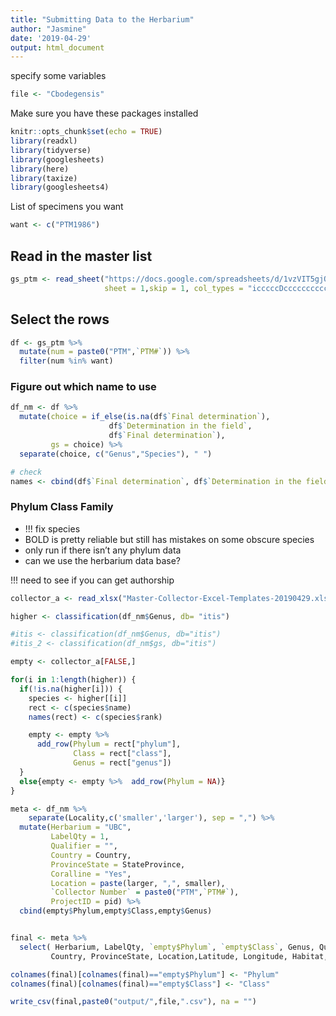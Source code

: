 ```yaml
---
title: "Submitting Data to the Herbarium"
author: "Jasmine"
date: '2019-04-29'
output: html_document
---
```


specify some variables
```r
file <- "Cbodegensis"
```


Make sure you have these packages installed
```r
knitr::opts_chunk$set(echo = TRUE)
library(readxl)
library(tidyverse)
library(googlesheets)
library(here)
library(taxize)
library(googlesheets4)
```

List of specimens you want
```r
want <- c("PTM1986")
```


## Read in the master list
```r
gs_ptm <- read_sheet("https://docs.google.com/spreadsheets/d/1vzVIT5gjQ0yCGwbAyqB4f8pltOkLfWz27TIFTxnm9hk",
                     sheet = 1,skip = 1, col_types = "icccccDcccccccccccDcccccccnnccccc-")
```

## Select the rows
```r
df <- gs_ptm %>% 
  mutate(num = paste0("PTM",`PTM#`)) %>% 
  filter(num %in% want)
```

### Figure out which name to use
```r
df_nm <- df %>% 
  mutate(choice = if_else(is.na(df$`Final determination`),
                      df$`Determination in the field`,
                      df$`Final determination`),
         gs = choice) %>% 
  separate(choice, c("Genus","Species"), " ")

# check
names <- cbind(df$`Final determination`, df$`Determination in the field`, df$`genetic match/notes`)
```

### Phylum Class Family
- !!! fix species
- BOLD is pretty reliable but still has mistakes on some obscure species
- only run if there isn't any phylum data
- can we use the herbarium data base?

!!! need to see if you can get authorship

```r
collector_a <- read_xlsx("Master-Collector-Excel-Templates-20190429.xlsx",sheet = 2, skip = 4)
```

```r
higher <- classification(df_nm$Genus, db= "itis")

#itis <- classification(df_nm$Genus, db="itis")
#itis_2 <- classification(df_nm$gs, db="itis")

empty <- collector_a[FALSE,]

for(i in 1:length(higher)) {
  if(!is.na(higher[i])) {
    species <- higher[[i]]
    rect <- c(species$name)
    names(rect) <- c(species$rank)

    empty <- empty %>%
      add_row(Phylum = rect["phylum"],
              Class = rect["class"],
              Genus = rect["genus"])
  }
  else{empty <- empty %>%  add_row(Phylum = NA)}
}
```

```r
meta <- df_nm %>%
    separate(Locality,c('smaller','larger'), sep = ",") %>% 
  mutate(Herbarium = "UBC",
         LabelQty = 1,
         Qualifier = "",
         Country = Country,
         ProvinceState = StateProvince,
         Coralline = "Yes",
         Location = paste(larger, ",", smaller),
         `Collector Number` = paste0("PTM",`PTM#`),
         ProjectID = pid) %>% 
  cbind(empty$Phylum,empty$Class,empty$Genus)


final <- meta %>% 
  select( Herbarium, LabelQty, `empty$Phylum`, `empty$Class`, Genus, Qualifier, Species, #Species Author
         Country, ProvinceState, Location,Latitude, Longitude, Habitat, Depth, `Reproductive Status`, `Date Collected`, `Primary Collector`,`Other collectors`, `Collector Number`, `Determined by`, `Determination Date`, `Field Notes`, Coralline)

colnames(final)[colnames(final)=="empty$Phylum"] <- "Phylum"
colnames(final)[colnames(final)=="empty$Class"] <- "Class"
```

```r
write_csv(final,paste0("output/",file,".csv"), na = "")
```
